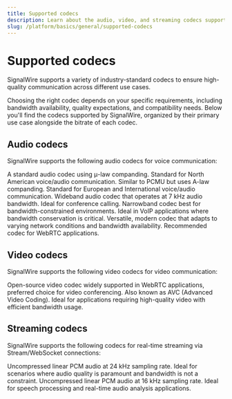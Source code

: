 ---
title: Supported codecs
description: Learn about the audio, video, and streaming codecs supported by SignalWire for voice, video, and real-time communication applications.
slug: /platform/basics/general/supported-codecs
---


# Supported codecs

SignalWire supports a variety of industry-standard codecs to ensure high-quality communication across different use cases.

Choosing the right codec depends on your specific requirements,
including bandwidth availability, quality expectations, and compatibility needs.
Below you'll find the codecs supported by SignalWire, organized by their primary use case alongside the bitrate of each codec.

## Audio codecs

SignalWire supports the following audio codecs for voice communication:

<APIField name="PCMU (G.711 μ-law)" type="64 kbps">
  A standard audio codec using μ-law companding. Standard for North American voice/audio communication.
</APIField>

<APIField name="PCMA (G.711 A-law)" type="64 kbps">
  Similar to PCMU but uses A-law companding. Standard for European and International voice/audio communication.
</APIField>

<APIField name="G722 (Wideband audio)" type="64 kbps">
  Wideband audio codec that operates at 7 kHz audio bandwidth. Ideal for conference calling.
</APIField>

<APIField name="G729" type="8 kbps">
  Narrowband codec best for bandwidth-constrained environments. Ideal in VoIP applications where bandwidth conservation is critical.
</APIField>

<APIField name="OPUS" type="Variable Bitrate">
  Versatile, modern codec that adapts to varying network conditions and bandwidth availability. Recommended codec for WebRTC applications.
</APIField>

## Video codecs

SignalWire supports the following video codecs for video communication:

<APIField name="VP8" type="Variable Bitrate">
  Open-source video codec widely supported in WebRTC applications, preferred choice for video conferencing.
</APIField>

<APIField name="H264 (H.264)" type="Variable Bitrate">
  Also known as AVC (Advanced Video Coding). Ideal for applications requiring high-quality video with efficient bandwidth usage.
</APIField>

## Streaming codecs

SignalWire supports the following codecs for real-time streaming via Stream/WebSocket connections:

<APIField name="L16@24000h (Linear PCM at 24000 Hz)" type="384 kbps">
  Uncompressed linear PCM audio at 24 kHz sampling rate. Ideal for scenarios where audio quality is paramount and bandwidth is not a constraint.
</APIField>

<APIField name="L16@16000h (Linear PCM at 16000 Hz)" type="256 kbps">
  Uncompressed linear PCM audio at 16 kHz sampling rate. Ideal for speech processing and real-time audio analysis applications.
</APIField>

